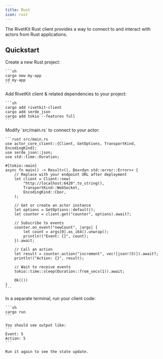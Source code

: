 ```yaml
---
title: Rust
icon: rust
---
```



The RivetKit Rust client provides a way to connect to and interact with actors from Rust applications.

<MvpWarning />

## Quickstart

<Steps>
  <Step title="Create a new Rust project">
    Create a new Rust project:
    
    ```sh
    cargo new my-app
    cd my-app
    ```
  </Step>

  <Step title="Add dependencies">
    Add RivetKit client & related dependencies to your project:
    
    ```sh
    cargo add rivetkit-client
    cargo add serde_json
    cargo add tokio --features full
    ```
  </Step>

  <StepDefineActor />

  <Step title="Create your client">
    Modify `src/main.rs` to connect to your actor:

    ```rust src/main.rs
    use actor_core_client::{Client, GetOptions, TransportKind, EncodingKind};
    use serde_json::json;
    use std::time::Duration;

    #[tokio::main]
    async fn main() -> Result<(), Box<dyn std::error::Error>> {
        // Replace with your endpoint URL after deployment
        let client = Client::new(
            "http://localhost:6420".to_string(),
            TransportKind::WebSocket,
            EncodingKind::Cbor,
        );
        
        // Get or create an actor instance
        let options = GetOptions::default();
        let counter = client.get("counter", options).await?;
        
        // Subscribe to events
        counter.on_event("newCount", |args| {
            let count = args[0].as_i64().unwrap();
            println!("Event: {}", count);
        }).await;
        
        // Call an action
        let result = counter.action("increment", vec![json!(5)]).await?;
        println!("Action: {}", result);
        
        // Wait to receive events
        tokio::time::sleep(Duration::from_secs(1)).await;
        
        Ok(())
    }
    ```
  </Step>

  <StepRunStudio />

  <Step title="Run your client">
    In a separate terminal, run your client code:
    
    ```sh
    cargo run
    ```
    
    You should see output like:
    ```
    Event: 5
    Action: 5
    ```

    Run it again to see the state update.
  </Step>

  <StepDeploy />
</Steps>

<SetupNextSteps />

